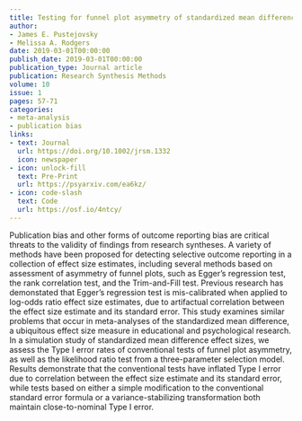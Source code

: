 ```yaml
---
title: Testing for funnel plot asymmetry of standardized mean differences
author:
- James E. Pustejovsky
- Melissa A. Rodgers
date: 2019-03-01T00:00:00
publish_date: 2019-03-01T00:00:00
publication_type: Journal article
publication: Research Synthesis Methods
volume: 10
issue: 1
pages: 57-71
categories:
- meta-analysis
- publication bias
links:
- text: Journal
  url: https://doi.org/10.1002/jrsm.1332
  icon: newspaper
- icon: unlock-fill
  text: Pre-Print
  url: https://psyarxiv.com/ea6kz/
- icon: code-slash
  text: Code
  url: https://osf.io/4ntcy/
---
```



Publication bias and other forms of outcome reporting bias are critical threats to the validity of findings from research syntheses. A variety of methods have been proposed for detecting selective outcome reporting in a collection of effect size estimates, including several methods based on assessment of asymmetry of funnel plots, such as Egger's regression test, the rank correlation test, and the Trim-and-Fill test. Previous research has demonstated that Egger's regression test is mis-calibrated when applied to log-odds ratio effect size estimates, due to artifactual correlation between the effect size estimate and its standard error. This study examines similar problems that occur in meta-analyses of the standardized mean difference, a ubiquitous effect size measure in educational and psychological research. In a simulation study of standardized mean difference effect sizes, we assess the Type I error rates of conventional tests of funnel plot asymmetry, as well as the likelihood ratio test from a three-parameter selection model. Results demonstrate that the conventional tests have inflated Type I error due to correlation between the effect size estimate and its standard error, while tests based on either a simple modification to the conventional standard error formula or a variance-stabilizing transformation both maintain close-to-nominal Type I error.

